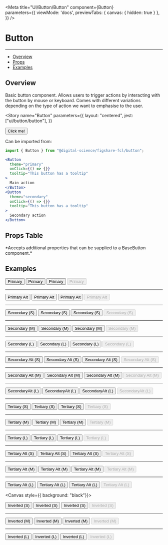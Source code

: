 

<Meta 
  title="UI/Button/Button" 
  component={Button}   
  parameters={{
    viewMode: 'docs',
    previewTabs: { 
      canvas: { hidden: true } 
     },
  }}
/>

# Button
---

- [Overview](#overview)
- [Props](#props-table)
- [Examples](#examples)

## Overview
Basic button component. Allows users to trigger actions by interacting with the button by mouse or keyboard.
Comes with different variations depending on the type of action we want to emphasise to the user.

<Story
  name="Button"
  parameters={{
    layout: "centered",
    jest: ["ui/button/button"],
  }}
>
  <Button tooltip="This button has a tooltip.">
    Click me!
  </Button>
</Story>

Can be imported from:

```jsx
import { Button } from "@digital-science/figshare-fcl/button";

<Button 
  theme="primary" 
  onClick={() => {}} 
  tooltip="This button has a tooltip"
>
  Main action
</Button>
<Button 
  theme="secondary" 
  onClick={() => {}} 
  tooltip="This button has a tooltip"
>
  Secondary action
</Button>
```

## Props Table
<ArgsTable of={Button} />
*Accepts additional properties that can be supplied to a BaseButton component.*

## Examples

<Canvas>
<div style={{ display: "flex", flexWrap: "wrap", gap: "calc(4 * var(--gridSize))"}}>
  <Button theme="primary" tooltip="Tooltip text">
    Primary
  </Button>
  <Button theme="primary" Icon={Home} tooltip="Tooltip text">
    Primary
  </Button>
  <Button theme="primary" Icon={Home} iconPlacement="right" tooltip="Tooltip text">
    Primary
  </Button>
  <Button theme="primary" Icon={Home} tooltip="Tooltip text" disabled={true}>
    Primary
  </Button>
  <hr style={{ width: "100%", borderColor: "transparent" }} />
  <Button theme="primaryAlt" tooltip="Tooltip text">
    Primary Alt
  </Button>
  <Button theme="primaryAlt" Icon={Home} tooltip="Tooltip text">
    Primary Alt
  </Button>
  <Button theme="primaryAlt" Icon={Home} iconPlacement="right" tooltip="Tooltip text">
    Primary Alt
  </Button>
  <Button theme="primaryAlt" Icon={Home} tooltip="Tooltip text" disabled={true}>
    Primary Alt
  </Button>
  <hr style={{ width: "100%", borderColor: "transparent" }} />
  <Button theme="secondary" tooltip="Tooltip text" size="S">
    Secondary (S)
  </Button>
  <Button theme="secondary" Icon={Home} tooltip="Tooltip text" size="S">
    Secondary (S)
  </Button>
  <Button theme="secondary" Icon={Home} iconPlacement="right" tooltip="Tooltip text" size="S">
    Secondary (S)
  </Button>
  <Button theme="secondary" Icon={Home} tooltip="Tooltip text" size="S" disabled={true}>
    Secondary (S)
  </Button>
  <hr style={{ width: "100%", borderColor: "transparent" }} />
  <Button theme="secondary" tooltip="Tooltip text" size="M">
    Secondary (M)
  </Button>
  <Button theme="secondary" Icon={Home} tooltip="Tooltip text" size="M">
    Secondary (M)
  </Button>
  <Button theme="secondary" Icon={Home} iconPlacement="right" tooltip="Tooltip text" size="M">
    Secondary (M)
  </Button>
  <Button theme="secondary" Icon={Home} tooltip="Tooltip text" size="M" disabled={true}>
    Secondary (M)
  </Button>
  <hr style={{ width: "100%", borderColor: "transparent" }} />
  <Button theme="secondary" tooltip="Tooltip text" size="L">
    Secondary (L)
  </Button>
  <Button theme="secondary" Icon={Home} tooltip="Tooltip text" size="L">
    Secondary (L)
  </Button>
  <Button theme="secondary" Icon={Home} iconPlacement="right" tooltip="Tooltip text" size="L">
    Secondary (L)
  </Button>
  <Button theme="secondary" Icon={Home} tooltip="Tooltip text" size="L" disabled={true}>
    Secondary (L)
  </Button>
  <hr style={{ width: "100%", borderColor: "transparent" }} />
  <Button theme="secondaryAlt" tooltip="Tooltip text" size="S">
    Secondary Alt (S)
  </Button>
  <Button theme="secondaryAlt" Icon={Home} tooltip="Tooltip text" size="S">
    Secondary Alt (S)
  </Button>
  <Button theme="secondaryAlt" Icon={Home} iconPlacement="right" tooltip="Tooltip text" size="S">
    Secondary Alt (S)
  </Button>
  <Button theme="secondaryAlt" Icon={Home} tooltip="Tooltip text" size="S" disabled={true}>
    Secondary Alt (S)
  </Button>
  <hr style={{ width: "100%", borderColor: "transparent" }} />
  <Button theme="secondaryAlt" tooltip="Tooltip text" size="M">
    Secondary Alt (M)
  </Button>
  <Button theme="secondaryAlt" Icon={Home} tooltip="Tooltip text" size="M">
    Secondary Alt (M)
  </Button>
  <Button theme="secondaryAlt" Icon={Home} iconPlacement="right" tooltip="Tooltip text" size="M">
    Secondary Alt (M)
  </Button>
  <Button theme="secondaryAlt" Icon={Home} tooltip="Tooltip text" size="M" disabled={true}>
    Secondary Alt (M)
  </Button>
  <hr style={{ width: "100%", borderColor: "transparent" }} />
  <Button theme="secondaryAlt" tooltip="Tooltip text" size="L">
    SecondaryAlt (L)
  </Button>
  <Button theme="secondaryAlt" Icon={Home} tooltip="Tooltip text" size="L">
    SecondaryAlt (L)
  </Button>
  <Button theme="secondaryAlt" Icon={Home} iconPlacement="right" tooltip="Tooltip text" size="L">
    SecondaryAlt (L)
  </Button>
  <Button theme="secondaryAlt" Icon={Home} tooltip="Tooltip text" size="L" disabled={true}>
    SecondaryAlt (L)
  </Button>
  <hr style={{ width: "100%", borderColor: "transparent" }} />
  <Button theme="tertiary" tooltip="Tooltip text" size="S">
    Tertiary (S)
  </Button>
  <Button theme="tertiary" Icon={Home} tooltip="Tooltip text" size="S">
    Tertiary (S)
  </Button>
  <Button theme="tertiary" Icon={Home} iconPlacement="right" tooltip="Tooltip text" size="S">
    Tertiary (S)
  </Button>
  <Button theme="tertiary" Icon={Home} tooltip="Tooltip text" size="S" disabled={true}>
    Tertiary (S)
  </Button>
  <hr style={{ width: "100%", borderColor: "transparent" }} />
  <Button theme="tertiary" tooltip="Tooltip text" size="M">
    Tertiary (M)
  </Button>
  <Button theme="tertiary" Icon={Home} tooltip="Tooltip text" size="M">
    Tertiary (M)
  </Button>
  <Button theme="tertiary" Icon={Home} iconPlacement="right" tooltip="Tooltip text" size="M">
    Tertiary (M)
  </Button>
  <Button theme="tertiary" Icon={Home} tooltip="Tooltip text" size="M" disabled={true}>
    Tertiary (M)
  </Button>
  <hr style={{ width: "100%", borderColor: "transparent" }} />
  <Button theme="tertiary" tooltip="Tooltip text" size="L">
    Tertiary (L)
  </Button>
  <Button theme="tertiary" Icon={Home} tooltip="Tooltip text" size="L">
    Tertiary (L)
  </Button>
  <Button theme="tertiary" Icon={Home} iconPlacement="right" tooltip="Tooltip text" size="L">
    Tertiary (L)
  </Button>
  <Button theme="tertiary" Icon={Home} tooltip="Tooltip text" size="L" disabled={true}>
    Tertiary (L)
  </Button>
  <hr style={{ width: "100%", borderColor: "transparent" }} />
  <Button theme="tertiaryAlt" tooltip="Tooltip text" size="S">
    Tertiary Alt (S)
  </Button>
  <Button theme="tertiaryAlt" Icon={Home} tooltip="Tooltip text" size="S">
    Tertiary Alt (S)
  </Button>
  <Button theme="tertiaryAlt" Icon={Home} iconPlacement="right" tooltip="Tooltip text" size="S">
    Tertiary Alt (S)
  </Button>
  <Button theme="tertiaryAlt" Icon={Home} tooltip="Tooltip text" size="S" disabled={true}>
    Tertiary Alt (S)
  </Button>
  <hr style={{ width: "100%", borderColor: "transparent" }} />
  <Button theme="tertiaryAlt" tooltip="Tooltip text" size="M">
    Tertiary Alt (M)
  </Button>
  <Button theme="tertiaryAlt" Icon={Home} tooltip="Tooltip text" size="M">
    Tertiary Alt (M)
  </Button>
  <Button theme="tertiaryAlt" Icon={Home} iconPlacement="right" tooltip="Tooltip text" size="M">
    Tertiary Alt (M)
  </Button>
  <Button theme="tertiaryAlt" Icon={Home} tooltip="Tooltip text" size="M" disabled={true}>
    Tertiary Alt (M)
  </Button>
  <hr style={{ width: "100%", borderColor: "transparent" }} />
  <Button theme="tertiaryAlt" tooltip="Tooltip text" size="L">
    Tertiary Alt (L)
  </Button>
  <Button theme="tertiaryAlt" Icon={Home} tooltip="Tooltip text" size="L">
    Tertiary Alt (L)
  </Button>
  <Button theme="tertiaryAlt" Icon={Home} iconPlacement="right" tooltip="Tooltip text" size="L">
    Tertiary Alt (L)
  </Button>
  <Button theme="tertiaryAlt" Icon={Home} tooltip="Tooltip text" size="L" disabled={true}>
    Tertiary Alt (L)
  </Button>
</div>
</Canvas>

<Canvas style={{ background: "black"}}>
<div style={{ display: "flex", flexWrap: "wrap", gap: "calc(4 * var(--gridSize))"}}>
  <Button theme="inverted" tooltip="Tooltip text" size="S">
    Inverted (S)
  </Button>
  <Button theme="inverted" Icon={Home} tooltip="Tooltip text" size="S">
    Inverted (S)
  </Button>
  <Button theme="inverted" Icon={Home} iconPlacement="right" tooltip="Tooltip text" size="S">
    Inverted (S)
  </Button>
  <Button theme="inverted" Icon={Home} tooltip="Tooltip text" size="S" disabled={true}>
    Inverted (S)
  </Button>
  <hr style={{ width: "100%", borderColor: "transparent" }} />
  <Button theme="inverted" tooltip="Tooltip text" size="M">
    Inverted (M)
  </Button>
  <Button theme="inverted" Icon={Home} tooltip="Tooltip text" size="M">
    Inverted (M)
  </Button>
  <Button theme="inverted" Icon={Home} iconPlacement="right" tooltip="Tooltip text" size="M">
    Inverted (M)
  </Button>
  <Button theme="inverted" Icon={Home} tooltip="Tooltip text" size="M" disabled={true}>
    Inverted (M)
  </Button>
  <hr style={{ width: "100%", borderColor: "transparent" }} />
  <Button theme="inverted" tooltip="Tooltip text" size="L">
    Inverted (L)
  </Button>
  <Button theme="inverted" Icon={Home} tooltip="Tooltip text" size="L">
    Inverted (L)
  </Button>
  <Button theme="inverted" Icon={Home} iconPlacement="right" tooltip="Tooltip text" size="L">
    Inverted (L)
  </Button>
  <Button theme="inverted" Icon={Home} tooltip="Tooltip text" size="L" disabled={true}>
    Inverted (L)
  </Button>
</div>
</Canvas>
